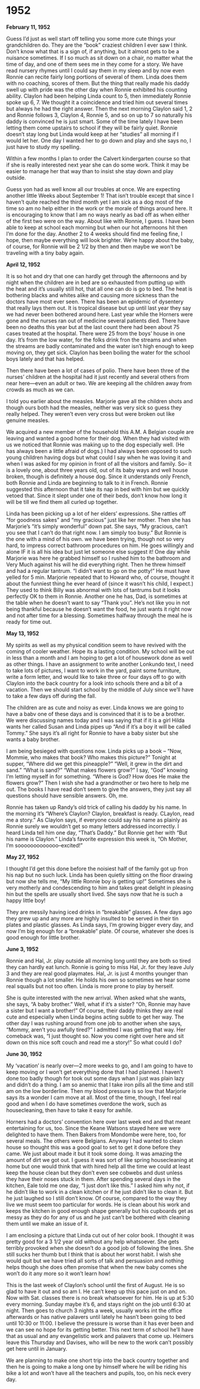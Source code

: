 # 1952

**February 11, 1952**

Guess I'd just as well start off telling you some more cute things your grandchildren do. They are the "book" craziest children I ever saw I think. Don't know what that is a sign of, if anything, but it almost gets to be a nuisance sometimes. If I so much as sit down on a chair, no matter what the time of day, and one of them sees me in they come for a story. We have read nursery rhymes until I could say them in my sleep and by now even Ronnie can recite fairly long portions of several of them. Linda does them with no coaching, scores of them. But the thing that really made his daddy swell up with pride was the other day when Ronnie exhibited his counting ability. Claylon had been helping Linda count to 5, then immediately Ronnie spoke up 6, 7. We thought it a coincidence and tried him out several times but always he had the right answer. Then the next morning Claylon said 1, 2 and Ronnie follows 3, Claylon 4, Ronnie 5, and so on up to 7 so naturally his daddy is convinced he is just smart. Some of the time lately I have been letting them come upstairs to school if they will be fairly quiet. Ronnie doesn't stay long but Linda would keep at her "studies" all morning if I would let her. One day I wanted her to go down and play and she says no, I just have to study my spelling.

Within a few months I plan to order the Calvert kindergarten course so that if she is really interested next year she can do some work. Think it may be easier to manage her that way than to insist she stay down and play outside.

Guess yon had as well know all our troubles at once. We are expecting another little Weeks about September 1!  That isn't trouble except that since I haven't quite reached the third month yet I am sick as a dog most of the time so am no help either in the work or the morale of things around here.  It is
encouraging to know that I am no ways nearly as bad off as when either of the first two were on the way. About like with Ronnie, I guess. I have been able to keep at school each morning but when our hot afternoons hit then I'm done for the day. Another 2 to 4 weeks should find me feeling fine, I hope, then maybe everything will look brighter. We're happy about the baby, of course, for Ronnie will be 2 1/2 by then and then maybe we won't be traveling with a tiny baby again.

**April 12, 1952**

It is so hot and dry that one can hardly get through the afternoons and by night when the children are in bed are so exhausted from putting up with the heat and it's usually still hot, that all one can do is go to bed. The heat is bothering blacks and whites alike and causing more sickness than the doctors have most ever seen. There has been an epidemic of dysentery that really lays them out.  It is tropical disease but up until last year they say we had never been bothered around here. Last year while the Horners were gone and the nurses ran out of medicine several patients died. There have been no deaths this year but at the last count there had been about 75 cases treated at the hospital. There were 25 from the boys' house in one day. It's from the low water, for the folks drink fron the streams and when the streams are badly contaminated and the water isn't high enough to keep moving on, they get sick. Claylon has been boiling the water for the school boys lately and that has helped.

Then there have been a lot of cases of polio. There have been three of the nurses' children at the hospital had it just recently and several others from near here—even an adult or two. We are keeping all the children away from crowds as much as we can.

I told you earlier about the measles. Marjorie gave all the children shots and though ours both had the measles, neither was very sick so guess they really helped. They weren't even very cross but were broken out like genuine measles.

We acquired a new member of the household this A.M. A Belgian couple are leaving and wanted a good home for their dog. When they had visited with us we noticed that Ronnie was making up to the dog especially well. (He has always been a little afraid of dogs.) I had always been opposed to such young children having dogs but what could I say when he was loving it and when I was asked for my opinion in front of all the visitors and family. So-- it is a lovely one, about three years old, out of its baby ways and well house broken, though is definitely a house dog. Since it understands only French, both Ronnie and Linda are beginning to talk to it in French. Ronnie suggested this afternoon that it take its nap in bed with him but we quickly vetoed that. Since it slept under one of their beds, don't know how long it will be till we find them all curled up together.

Linda has been picking up a lot of her elders' expressions. She rattles off "for goodness sakes" and "my gracious" just like her mother. Then she has Marjorie's "it's simply wonderful" down pat. She says, "My gracious, can't you see that I can't do that right now. I am simply too busy." But Ronnie is the one with a mind of his own. we have been trying, though not so very hard, to impress correct bathroom procedures on him. He goes willingly and alone IF it is all his idea but just let someone else suggest it! One day while Marjorie was here he grabbed himself so I rushed him to the bathroom and Very Much against his will he did everything right. Then he threw himself and had a regular tantrum. "I didn't want to go on the potty!" He must have yelled for 5 min. Marjorie repeated that to Howard who, of course, thought it about the funniest thing he ever heard of (since it wasn't his child, I expect.) They used to think Billy was abnormal with lots of tantrums but it looks perfectly OK to them in Ronnie. Another one he has, Dad, is sometimes at the table when he doesn't want to say "Thank you". He's not like you in not being thankful because he doesn't want the food, he just wants it right now and not after time for a blessing. Sometimes halfway through the meal he is ready for time out.


**May 13, 1952**

My spirits as well as my physical condition seem to have revived with the coming of cooler weather. Hope its a lasting condition.  My school will be out in less than a month and I am hoping to get a lot of housework done as well as other things. I have an assignment to write another Lonkundo text, I need to take lots of pictures, l  want to work in the yard, paint some furniture, write a form letter, and would like to take three or four days off to go with Claylon into the back country for a look into schools there and a bit of a vacation. Then we should start school by the middle of July since we'll have to take a few days off during the fall.

The children are as cute and noisy as ever. Linda knows we are going to have a babv one of these days and is convinced that it is to be a brother. We were discussing names today and I was saying that if it is a girl Hilda wants her called Susan and Linda pipes up "And if it's a boy it will be called Tommy." She says it's all right for Ronnie to have a baby sister but she wants a baby brother.

I am being besieged with questions now. Linda picks up a book – "Now, Mommie, who makes that book? Who makes this picture?" Tonight at supper, "Where did we get this pineapple?" "Well, it grew in the dirt and sand." "What is sand?" "What makes flowers grow?" I say, "God" knowing I'm letting myself in for something. "Where is God? How does He make the flowers grow?" Then I wish she had a grandmother or two here to help me out. The books I have read don't seem to give the answers, they just say all questions should have sensible answers. Oh, me.

Ronnie has taken up Randy's old trick of calling his daddy by his name. In the morning it's "Where's Claylon? Claylon, breakfast is ready. CLaylon, read me a story." As Claylon says, if everyone could say his name as plainly as Ronnie surely we wouldn't get so many letters addressed incorrectly. I heard Linda tell him one day, "That's Daddy." But Ronnie get her with "But his name is Claylon." Linda's favorite expression this week is, "Oh Mother, I'm sooooooooooooo--excited!"


**May 27, 1952**

I thought I'd get this done before the noisiest half of the family got up fron his nap but no such luck. Linda has been quietly sitting on the floor drawing but now she tells me, "My little Ronnie boy is getting up!" Sometimes she is very motherly and condescending to him and takes great delight in pleasing hin but the spells are usually short lived. She says now that he is such a happy little boy!

They are messily having iced drinks in "breakable" glasses. A few days ago they grew up and any more are highly insulted to be served in their tin plates and plastic glasses. As Linda says, I'm growing bigger
every day, and now I'm big enough for a "breakable" plate. Of course, whatever she does is good enough for little brother.


**June 3, 1952**

Ronnie and Hal, Jr. play outside all morning long until they are both so tired they can hardly eat lunch. Ronnie is going to miss Hal, Jr. for they leave July 3 and they are real good playmates. Hal, Jr. is just 4 months younger than Ronnie though a lot smaller. He holds his own so sometimes we hear some real squalls but not too often. Linda is more prone to play by herself.

She is quite interested with the new arrival. When asked what she wants, she says, "A baby brother." Well, what if it's a sister? "Oh, Ronnie may have a sister but I want a brother!" Of course, their daddy thinks they are real cute and especially when Linda begins acting subtle to get her way. The other day I was rushing around from one job to another when she says, "Mommy, aren't you awfully tired?" I admitted I was getting that way.  Her comeback was, "I just thought so. Now you come right over here and sit down
on this nice soft couch and read me a story!" So what could I do?


**June 30, 1952**

My 'vacation' is nearly over—2 more weeks to go, and I am going to have to keep moving or I won't get everything done that I had planned. I haven't done too badly though for took out some days whan I just was plain lazy and didn't do a thing. I am so anemic that I take iron pills all the time and still am on the low borderline. Then my blood pressure is so low that Marjorie says its a wonder I cam move at all. Most of the time, though, I feel real good and when I do have sometimes overdone the work, such as housecleaning, then have to take it easy for awhile.

Horners had a doctors' convention here over last week end and that meant entertaining for us, too. Since the Keane Watsons stayed here we were delighted to have them. Then Bakers from Mondombe were here, too, for several meals. The others were Belgians. Anyway I had wanted to clean house so thought this was a good goal to set to get it done before they came. We just about made it but it took some doing. It was amazing the amount of dirt we got out. I guess it was sort of like spring housecleaning at home but one would think that with hired help all the time we could at least keep the house clean but they don't even see cobwebs and dust unless they have their noses stuck in them. After spending several days in the kitchen, Eale told me one day, "I just don't like this." I asked him why not, if he didn't like to work in a clean kitchen or if he just didn't like to clean it. But he just laughed so I still don't know. Of course, compared to the way they live we must seem too particular for words. He is clean about his work and keeps the kitchen in good enough shape generally but his cupboards get as messy as they do for any of us and he just can't be bothered with cleaning them until we make an issue of it.

I am enclosing a picture that Linda cut out of her color book. I thought it was pretty good for a 3 1/2 year old without any help whatsoever. She gets terribly provoked when she doesn't do a good job of following the lines. She still sucks her thumb but I think that is about her worst habit. I wish she would quit but we have tried all sorts of talk and persuasion and nothing helps though she does often promise that when the new baby comes she won't do it any more so it won't learn how!

This is the last week of Claylon's school until the first of August. He is so glad to have it out and so am I. He can't keep up this pace just on and on. Now with Sat. classes there is no break whatsoever for him. He is up at 5:30 every morning. Sunday maybe it's 6, and stays right on the job until 6:30 at night. Then goes to church 3 nights a week, usually works int the office afterwards or has native palavers until lately he hasn't been going to bed until 10:30 or 11:00. I believe the pressure is worse than it has ever been and we can see no hope for its getting better. This next term of school he'll have that as usual and any evangelistic work and palavers that come up. Heimers leave this Thursday and Davises, who will be new to the work can't possibly get here until in January.

We are planning to make one short trip into the back country together and then he is going to make a long one by himself where he will be riding his bike a lot and won't have all the teachers and pupils, too, on his neck every day.